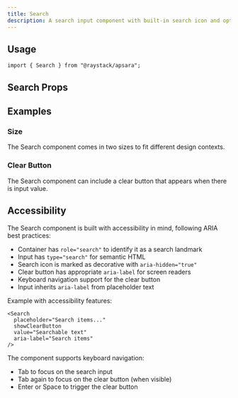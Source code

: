 ```yaml
---
title: Search
description: A search input component with built-in search icon and optional clear button.
---
```



<Demo data={playground} />

## Usage

```tsx
import { Search } from "@raystack/apsara";
```

## Search Props

<auto-type-table path="./props.ts" name="SearchProps" />

## Examples

### Size

The Search component comes in two sizes to fit different design contexts.

<Demo data={sizeDemo} />

### Clear Button

The Search component can include a clear button that appears when there is input value.

<Demo data={clearDemo} />

## Accessibility

The Search component is built with accessibility in mind, following ARIA best practices:

- Container has `role="search"` to identify it as a search landmark
- Input has `type="search"` for semantic HTML
- Search icon is marked as decorative with `aria-hidden="true"`
- Clear button has appropriate `aria-label` for screen readers
- Keyboard navigation support for the clear button
- Input inherits `aria-label` from placeholder text

Example with accessibility features:

```tsx
<Search
  placeholder="Search items..."
  showClearButton
  value="Searchable text"
  aria-label="Search items"
/>
```

The component supports keyboard navigation:

- Tab to focus on the search input
- Tab again to focus on the clear button (when visible)
- Enter or Space to trigger the clear button
